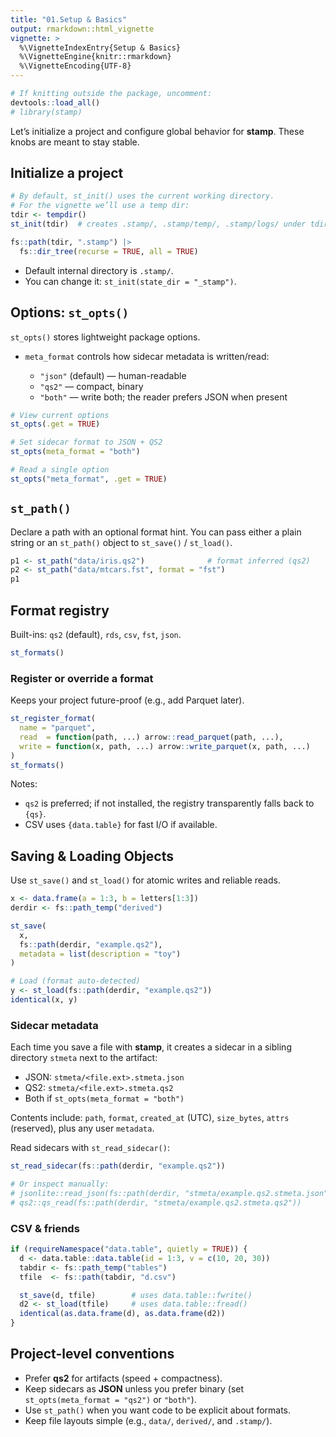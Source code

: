 ```yaml
---
title: "01.Setup & Basics"
output: rmarkdown::html_vignette
vignette: >
  %\VignetteIndexEntry{Setup & Basics}
  %\VignetteEngine{knitr::rmarkdown}
  %\VignetteEncoding{UTF-8}
---
```


```r
# If knitting outside the package, uncomment:
devtools::load_all()
# library(stamp)
```

Let’s initialize a project and configure global behavior for **stamp**. These knobs are meant to stay stable.

## Initialize a project

```r
# By default, st_init() uses the current working directory.
# For the vignette we’ll use a temp dir:
tdir <- tempdir()
st_init(tdir)  # creates .stamp/, .stamp/temp/, .stamp/logs/ under tdir

fs::path(tdir, ".stamp") |>
  fs::dir_tree(recurse = TRUE, all = TRUE)
```

* Default internal directory is `.stamp/`.
* You can change it: `st_init(state_dir = "_stamp")`.

## Options: `st_opts()`

`st_opts()` stores lightweight package options.

* `meta_format` controls how sidecar metadata is written/read:

  * `"json"` (default) — human-readable
  * `"qs2"` — compact, binary
  * `"both"` — write both; the reader prefers JSON when present

```r
# View current options
st_opts(.get = TRUE)

# Set sidecar format to JSON + QS2
st_opts(meta_format = "both")

# Read a single option
st_opts("meta_format", .get = TRUE)
```

## `st_path()`

Declare a path with an optional format hint. You can pass either a plain string
or an `st_path()` object to `st_save()` / `st_load()`.

```r
p1 <- st_path("data/iris.qs2")              # format inferred (qs2)
p2 <- st_path("data/mtcars.fst", format = "fst")
p1
```

## Format registry

Built-ins: `qs2` (default), `rds`, `csv`, `fst`, `json`.

```r
st_formats()
```

### Register or override a format

Keeps your project future-proof (e.g., add Parquet later).

```r
st_register_format(
  name = "parquet",
  read  = function(path, ...) arrow::read_parquet(path, ...),
  write = function(x, path, ...) arrow::write_parquet(x, path, ...)
)
st_formats()
```

Notes:

* `qs2` is preferred; if not installed, the registry transparently falls back to `{qs}`.
* CSV uses `{data.table}` for fast I/O if available.

## Saving & Loading Objects

Use `st_save()` and `st_load()` for atomic writes and reliable reads.

```r
x <- data.frame(a = 1:3, b = letters[1:3])
derdir <- fs::path_temp("derived")

st_save(
  x,
  fs::path(derdir, "example.qs2"),
  metadata = list(description = "toy")
)

# Load (format auto-detected)
y <- st_load(fs::path(derdir, "example.qs2"))
identical(x, y)
```

### Sidecar metadata

Each time you save a file with **stamp**, it creates a sidecar in a sibling directory `stmeta` next to the artifact:

* JSON: `stmeta/<file.ext>.stmeta.json`
* QS2:  `stmeta/<file.ext>.stmeta.qs2`
* Both if `st_opts(meta_format = "both")`

Contents include: `path`, `format`, `created_at` (UTC), `size_bytes`, `attrs` (reserved), plus any user `metadata`.

Read sidecars with `st_read_sidecar()`:

```r
st_read_sidecar(fs::path(derdir, "example.qs2"))

# Or inspect manually:
# jsonlite::read_json(fs::path(derdir, "stmeta/example.qs2.stmeta.json"), simplifyVector = TRUE)
# qs2::qs_read(fs::path(derdir, "stmeta/example.qs2.stmeta.qs2"))
```

### CSV & friends

```r
if (requireNamespace("data.table", quietly = TRUE)) {
  d <- data.table::data.table(id = 1:3, v = c(10, 20, 30))
  tabdir <- fs::path_temp("tables")
  tfile  <- fs::path(tabdir, "d.csv")

  st_save(d, tfile)        # uses data.table::fwrite()
  d2 <- st_load(tfile)     # uses data.table::fread()
  identical(as.data.frame(d), as.data.frame(d2))
}
```

## Project-level conventions

* Prefer **qs2** for artifacts (speed + compactness).
* Keep sidecars as **JSON** unless you prefer binary (set `st_opts(meta_format = "qs2")` or `"both"`).
* Use `st_path()` when you want code to be explicit about formats.
* Keep file layouts simple (e.g., `data/`, `derived/`, and `.stamp/`).

